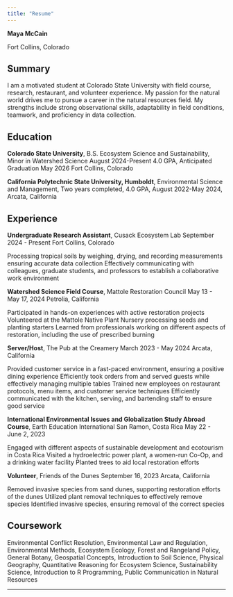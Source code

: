 ```yaml
---
title: "Resume"
---
```


**Maya McCain**

Fort Collins, Colorado

## Summary

I am a motivated student at Colorado State University with field course, research, restaurant, and volunteer experience. My passion for the natural world drives me to pursue a career in the natural resources field. My strengths include strong observational skills, adaptability in field conditions, teamwork, and proficiency in data collection.

## Education

**Colorado State University**, B.S. Ecosystem Science and Sustainability, Minor in Watershed Science August 2024-Present 4.0 GPA, Anticipated Graduation May 2026 Fort Collins, Colorado

**California Polytechnic State University, Humboldt**, Environmental Science and Management, Two years completed, 4.0 GPA, August 2022-May 2024, Arcata, California

## Experience

**Undergraduate Research Assistant**, Cusack Ecosystem Lab September 2024 - Present Fort Collins, Colorado

Processing tropical soils by weighing, drying, and recording measurements ensuring accurate data collection Effectively communicating with colleagues, graduate students, and professors to establish a collaborative work environment

**Watershed Science Field Course**, Mattole Restoration Council May 13 - May 17, 2024 Petrolia, California

Participated in hands-on experiences with active restoration projects Volunteered at the Mattole Native Plant Nursery processing seeds and planting starters Learned from professionals working on different aspects of restoration, including the use of prescribed burning

**Server/Host**, The Pub at the Creamery March 2023 - May 2024 Arcata, California

Provided customer service in a fast-paced environment, ensuring a positive dining experience Efficiently took orders from and served guests while effectively managing multiple tables Trained new employees on restaurant protocols, menu items, and customer service techniques Efficiently communicated with the kitchen, serving, and bartending staff to ensure good service

**International Environmental Issues and Globalization Study Abroad Course**, Earth Education International San Ramon, Costa Rica May 22 - June 2, 2023

Engaged with different aspects of sustainable development and ecotourism in Costa Rica Visited a hydroelectric power plant, a women-run Co-Op, and a drinking water facility Planted trees to aid local restoration efforts

**Volunteer**, Friends of the Dunes September 16, 2023 Arcata, California

Removed invasive species from sand dunes, supporting restoration efforts of the dunes Utilized plant removal techniques to effectively remove species Identified invasive species, ensuring removal of the correct species

## Coursework

Environmental Conflict Resolution, Environmental Law and Regulation, Environmental Methods, Ecosystem Ecology, Forest and Rangeland Policy, General Botany, Geospatial Concepts, Introduction to Soil Science, Physical Geography, Quantitative Reasoning for Ecosystem Science, Sustainability Science, Introduction to R Programming, Public Communication in Natural Resources

------------------------------------------------------------------------
